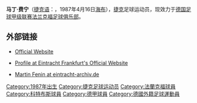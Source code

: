 {{noteTA|G1=足球
|T=zh-hans:马丁·费宁; zh-hk:馬田·芬連;
|1=zh-hans:马丁·费宁; zh-hk:馬田·芬連;
}}
{{Football player infobox
| playername = 马丁·费宁<br />''Martin Fenin''
| image = File:Martin Fenin Pic.JPG
| fullname = Martin Fenin
| englishfullname = 
| height = {{height|m=1.81}}
| nickname = 
| dateofbirth = {{birth date and age|1987|4|16}}
| cityofbirth = [[海布|海布]]
| countryofbirth = [[捷克|捷克]]
| currentclub = [[法兰克福足球俱乐部|法兰克福]]
| clubnumber = 17
| position = 前锋
| youthyears = 1993-03
| youthclubs = [[特普利采足球俱乐部|特普利采]]
| years = 2003-07<br/>2008-
| clubs = [[特普利采足球俱乐部|特普利采]]<br/>[[法兰克福足球俱乐部|法兰克福]]
| caps(goals) = 77 (15)<br/>84 (14)
| nationalyears = 2007-
| nationalteam = [[捷克国家足球队|捷克]]
| nationalcaps(goals) = 14 {{0}}(3)
| pcupdate = 2011年4月11日 (六) 09:45 (UTC)
| ntupdate = 2011年4月11日 (六) 09:45 (UTC)
}}
'''马丁·费宁'''（[[捷克语|捷克语]]：'''{{lang|cs|Martin Fenin}}'''，1987年4月16日[[海布|海布]]），[[捷克|捷克]]足球运动员，现效力于[[德国足球甲级联赛|德国足球甲级联赛]][[法兰克福足球俱乐部|法兰克福足球俱乐部]]。

==外部链接==
* {{cs icon}} [https://web.archive.org/web/20080604122153/http://www.martinfenin.cz/home/ Official Website]
* {{de icon}} [http://www.eintracht.de/saison/mannschaft/fenin/ Profile at Eintracht Frankfurt's Official Website]{{dead link|date=2018年2月 |bot=InternetArchiveBot |fix-attempted=yes }}
* {{de icon}} [http://www.eintracht-archiv.de/fenin.html Martin Fenin at eintracht-archiv.de] {{Wayback|url=http://www.eintracht-archiv.de/fenin.html |date=20090114033600 }}

{{2008年欧洲足球锦标赛捷克参赛名单}}

{{DEFAULTSORT:Fenin, Martin}}
[[Category:1987年出生|Category:1987年出生]]
[[Category:捷克足球运动员|Category:捷克足球运动员]]
[[Category:法蘭克福球員|Category:法蘭克福球員]]
[[Category:科特布斯球員|Category:科特布斯球員]]
[[Category:德甲球員|Category:德甲球員]]
[[Category:德國外籍足球運動員|Category:德國外籍足球運動員]]